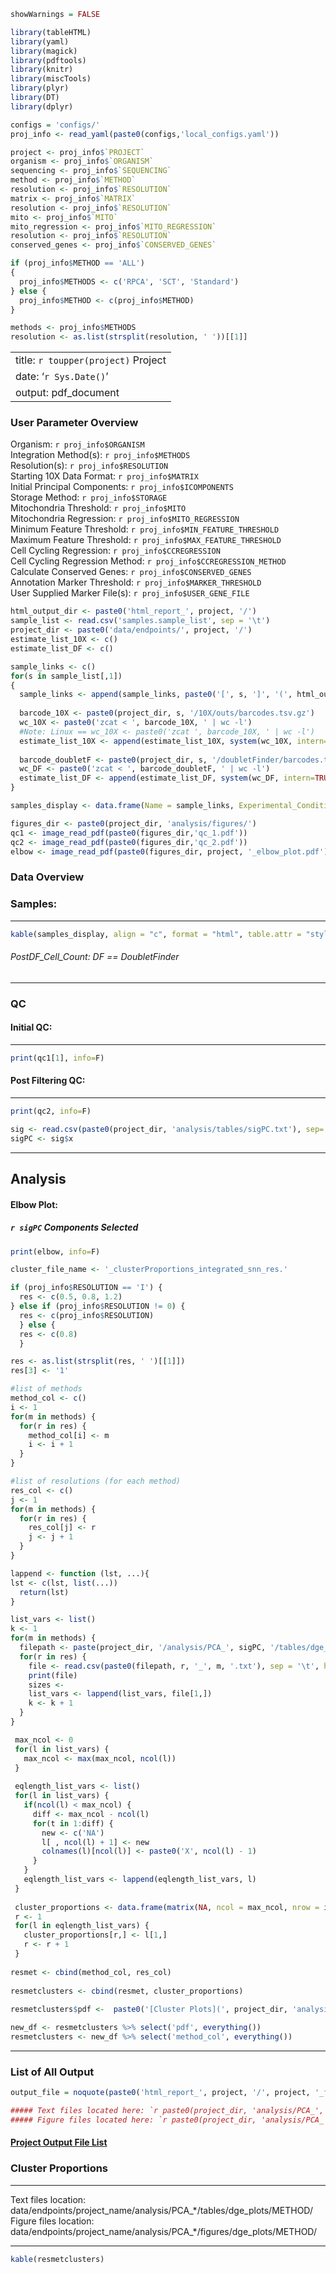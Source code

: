 ```r
showWarnings = FALSE

library(tableHTML)
library(yaml)
library(magick)
library(pdftools)
library(knitr)
library(miscTools)
library(plyr) 
library(DT) 
library(dplyr) 

configs = 'configs/'
proj_info <- read_yaml(paste0(configs,'local_configs.yaml'))

project <- proj_info$`PROJECT`   
organism <- proj_info$`ORGANISM`
sequencing <- proj_info$`SEQUENCING`
method <- proj_info$`METHOD`
resolution <- proj_info$`RESOLUTION`
matrix <- proj_info$`MATRIX`
resolution <- proj_info$`RESOLUTION`
mito <- proj_info$`MITO`
mito_regression <- proj_info$`MITO_REGRESSION`
resolution <- proj_info$`RESOLUTION`
conserved_genes <- proj_info$`CONSERVED_GENES`

if (proj_info$METHOD == 'ALL') 
{
  proj_info$METHODS <- c('RPCA', 'SCT', 'Standard')
} else {
  proj_info$METHOD <- c(proj_info$METHOD)
}

methods <- proj_info$METHODS
resolution <- as.list(strsplit(resolution, ' '))[[1]]
```
---
title: `r toupper(project)` Project
date: '`r Sys.Date()`'
output: pdf_document
---

### User Parameter Overview
Organism: `r proj_info$ORGANISM`   
Integration Method(s): `r proj_info$METHODS`     
Resolution(s): `r proj_info$RESOLUTION`   
Starting 10X Data Format: `r proj_info$MATRIX`   
Initial Principal Components: `r proj_info$ICOMPONENTS`   
Storage Method: `r proj_info$STORAGE`    
Mitochondria Threshold: `r proj_info$MITO`    
Mitochondria Regression: `r proj_info$MITO_REGRESSION`   
Minimum Feature Threshold: `r proj_info$MIN_FEATURE_THRESHOLD`   
Maximum Feature Threshold: `r proj_info$MAX_FEATURE_THRESHOLD`   
Cell Cycling Regression: `r proj_info$CCREGRESSION`    
Cell Cycling Regression Method: `r proj_info$CCREGRESSION_METHOD`   
Calculate Conserved Genes: `r proj_info$CONSERVED_GENES`   
Annotation Marker Threshold: `r proj_info$MARKER_THRESHOLD`    
User Supplied Marker File(s): `r proj_info$USER_GENE_FILE`   

```r

html_output_dir <- paste0('html_report_', project, '/')
sample_list <- read.csv('samples.sample_list', sep = '\t')
project_dir <- paste0('data/endpoints/', project, '/')
estimate_list_10X <- c()
estimate_list_DF <- c()

sample_links <- c()
for(s in sample_list[,1]) 
{
  sample_links <- append(sample_links, paste0('[', s, ']', '(', html_output_dir, s, '.html)'))
  
  barcode_10X <- paste0(project_dir, s, '/10X/outs/barcodes.tsv.gz')
  wc_10X <- paste0('zcat < ', barcode_10X, ' | wc -l')
  #Note: Linux == wc_10X <- paste0('zcat ', barcode_10X, ' | wc -l')
  estimate_list_10X <- append(estimate_list_10X, system(wc_10X, intern=TRUE))
  
  barcode_doubletF <- paste0(project_dir, s, '/doubletFinder/barcodes.tsv.gz')
  wc_DF <- paste0('zcat < ', barcode_doubletF, ' | wc -l')
  estimate_list_DF <- append(estimate_list_DF, system(wc_DF, intern=TRUE))
}

samples_display <- data.frame(Name = sample_links, Experimental_Condition = sample_list[,2], Initial_Cell_Count = estimate_list_10X, PostDF_Cell_Count=estimate_list_DF)

figures_dir <- paste0(project_dir, 'analysis/figures/')
qc1 <- image_read_pdf(paste0(figures_dir,'qc_1.pdf'))
qc2 <- image_read_pdf(paste0(figures_dir,'qc_2.pdf'))
elbow <- image_read_pdf(paste0(figures_dir, project, '_elbow_plot.pdf'))
```

### Data Overview

### Samples:
***
```r
kable(samples_display, align = "c", format = "html", table.attr = "style='width:70%;'")
```
###### PostDF_Cell_Count: DF == DoubletFinder
***

### QC
#### Initial QC:
***

```r
print(qc1[1], info=F)
```

#### Post Filtering QC:
***

```r
print(qc2, info=F)
```

```r
sig <- read.csv(paste0(project_dir, 'analysis/tables/sigPC.txt'), sep='', header=T)
sigPC <- sig$x
```
***

## Analysis
#### Elbow Plot: 
##### `r sigPC` Components Selected    

```r
print(elbow, info=F)
```

```r

cluster_file_name <- '_clusterProportions_integrated_snn_res.'

if (proj_info$RESOLUTION == 'I') {
  res <- c(0.5, 0.8, 1.2)
} else if (proj_info$RESOLUTION != 0) {
  res <- c(proj_info$RESOLUTION)
  } else {
  res <- c(0.8)
  }

res <- as.list(strsplit(res, ' ')[[1]])
res[3] <- '1'

#list of methods
method_col <- c()
i <- 1
for(m in methods) {
  for(r in res) {
    method_col[i] <- m
    i <- i + 1
  }
}

#list of resolutions (for each method)
res_col <- c()
j <- 1
for(m in methods) {
  for(r in res) {
    res_col[j] <- r
    j <- j + 1
  }
}

lappend <- function (lst, ...){
lst <- c(lst, list(...))
  return(lst)
}

list_vars <- list()
k <- 1
for(m in methods) {
  filepath <- paste(project_dir, '/analysis/PCA_', sigPC, '/tables/dge_plots/', m, '/', project,  cluster_file_name, sep = '')
  for(r in res) {
    file <- read.csv(paste0(filepath, r, '_', m, '.txt'), sep = '\t', header = TRUE)
    print(file)
    sizes <- 
    list_vars <- lappend(list_vars, file[1,])
    k <- k + 1
  }
}

 max_ncol <- 0
 for(l in list_vars) {
   max_ncol <- max(max_ncol, ncol(l))
 }
 
 eqlength_list_vars <- list()
 for(l in list_vars) {
   if(ncol(l) < max_ncol) {
     diff <- max_ncol - ncol(l)
     for(t in 1:diff) {
       new <- c('NA')
       l[ , ncol(l) + 1] <- new
       colnames(l)[ncol(l)] <- paste0('X', ncol(l) - 1)
     }
   }
   eqlength_list_vars <- lappend(eqlength_list_vars, l)
 }
 
 cluster_proportions <- data.frame(matrix(NA, ncol = max_ncol, nrow = i - 1))
 r <- 1
 for(l in eqlength_list_vars) {
   cluster_proportions[r,] <- l[1,]
   r <- r + 1
 }
 
resmet <- cbind(method_col, res_col)
 
resmetclusters <- cbind(resmet, cluster_proportions)
 
resmetclusters$pdf <-  paste0('[Cluster Plots](', project_dir, 'analysis/PCA_', sigPC, '/figures/dge_plots/', resmetclusters$method_col, '/', project, '_clusterProportions_integrated_snn_res.', resmetclusters$res_col, '_', resmetclusters$method_col, '.pdf)')

new_df <- resmetclusters %>% select('pdf', everything())
resmetclusters <- new_df %>% select('method_col', everything())
```
***

### List of All Output
```r
output_file = noquote(paste0('html_report_', project, '/', project, '_file_list.html'))

##### Text files located here: `r paste0(project_dir, 'analysis/PCA_', sigPC, '/tables/dge_plots/METHOD/')`  
##### Figure files located here: `r paste0(project_dir, 'analysis/PCA_', sigPC, '/figures/dge_plots/METHOD/')`
```

#### [Project Output File List](`r output_file`)

### Cluster Proportions
***
Text files location: data/endpoints/project_name/analysis/PCA_\*/tables/dge_plots/METHOD/     
Figure files location: data/endpoints/project_name/analysis/PCA_\*/figures/dge_plots/METHOD/   

***

```r
kable(resmetclusters)
```